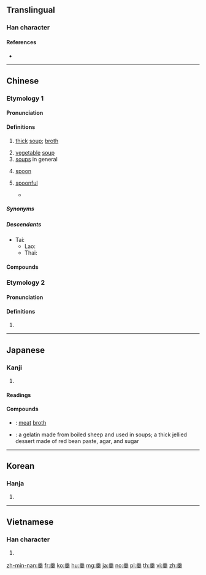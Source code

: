 {{character info/new}}
{{also|羮}}<!--What is the difference between these two very similar characters?-->
==Translingual==

===Han character===
{{Han char|rn=123|rad=羊|as=13|sn=19|four=80530|canj=TGFTK}}

====References====
* {{Han ref|kx=0954.250|dkj=28584|dj=1399.190|hdz=53139.130|uh=7FB9|ud=32697|bh=C3BC|bd=50108}}

----

==Chinese==
{{zh-forms|alt=羮}}

===Etymology 1===

====Pronunciation====
{{zh-pron
|m=gēng
|c=gang1
|c-t=gang1*
|h=pfs=
|md=
|mn=xm,qz,tp,lk,km,mg,hc:kiⁿ/zz,kh,yl,tn,tc:keⁿ
|w=
|mc=y
|oc=y
|cat=n,cls
}}

====Definitions====
{{zh-hanzi}}

# [[thick]] [[soup]]; [[broth]]
#: {{zh-x|魚肚羹|fish maw '''soup'''}}
# [[vegetable]] [[soup]]
# [[soup]]s in general
# {{lb|zh|Cantonese}} [[spoon]] {{zh-mw|隻}}
# {{lb|zh|Cantonese}} [[spoonful]]
#* {{zh-x|𢳂 羹 辣椒醬 落去|scoop a '''spoonful''' of hot sauce in|C}}

=====Synonyms=====
{{zh-dial|勺子}}

=====Descendants=====
* Tai:
** Lao: {{l|lo|ແກງ||stew; soup}}
** Thai: {{l|th|แกง||curry; soup; stew}}

====Compounds====
{{zh-der|分一杯羹|分我杯羹|分杯羹|吃閉門羹|和羹|土托魚羹|塵飯塗羹|大羹玄酒|太羹|年羹堯|懲羹吹齏|指雁為羹|殘羹|殘羹冷炙|殘羹冷飯|殘羹剩飯|沸羹|爺羹娘飯|爺飯娘羹|百歲羹|簞食豆羹|羊羹|羹匙|羹湯|羹牆|羹牆見堯|羹藜唅糗|羹飯|肉羹|芼羹|蓴羹鱸膾|藜羹|蜩螗沸羹|調羹|豆羹|鉶羹|閉門羹}}

===Etymology 2===

====Pronunciation====
{{zh-pron
|m=láng
|c=long4
|h=pfs=
|md=
|mn=
|w=
|mc=
|oc=
|cat=
}}

====Definitions====
{{zh-hanzi}}

# {{zh-only|不羹}}

----

==Japanese==

===Kanji===
{{ja-kanji|grade=|rs=羊13}}

# {{defn|lang=ja|sort=羊13}}

====Readings====
{{ja-readings|goon=[[きょう]] (kyō)|kanon=[[こう]] (kō)|kanyoon=[[かん]] (kan)|kun=[[あつもの]] (atsumono)}}

====Compounds====
{{der-top|Compounds}}
* {{ja-r|肉羹|にくこう}}: [[meat]] [[broth]]
* {{ja-r|羊羹|ようかん}}: a gelatin made from boiled sheep and used in soups; a thick jellied dessert made of red bean paste, agar, and sugar
{{der-bottom}}

----

==Korean==

===Hanja===
{{ko-hanja|hangeul=갱|eumhun=|rv=gaeng|mr=kaeng|y=kayng}}

# {{defn|lang=ko|sort=羊13}}

----

==Vietnamese==

===Han character===
{{vi-hantu|[[canh]]|rs=羊13}}

# {{defn|lang=vi|sort=羊13}}

[[zh-min-nan:羹]]
[[fr:羹]]
[[ko:羹]]
[[hu:羹]]
[[mg:羹]]
[[ja:羹]]
[[no:羹]]
[[pl:羹]]
[[th:羹]]
[[vi:羹]]
[[zh:羹]]